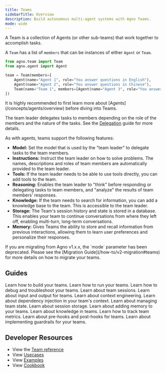 ```yaml
---
title: Teams
sidebarTitle: Overview
description: Build autonomous multi-agent systems with Agno Teams.
mode: wide
---
```


A Team is a collection of Agents (or other sub-teams) that work together to accomplish tasks.

A `Team` has a list of `members` that can be instances of either `Agent` or `Team`.

```python
from agno.team import Team
from agno.agent import Agent

team = Team(members=[
    Agent(name="Agent 1", role="You answer questions in English"),
    Agent(name="Agent 2", role="You answer questions in Chinese"),
    Team(name="Team 1", members=[Agent(name="Agent 3", role="You answer questions in French")], role="You coordinate the team members to answer questions in French"),
])
```

<Note>
It is highly recommended to first learn more about [Agents](/concepts/agents/overview) before diving into Teams.
</Note>

The team leader delegates tasks to members depending on the role of the members and the nature of the tasks.  See the [Delegation](/concepts/teams/delegation) guide for more details.

As with agents, teams support the following features:

- **Model:** Set the model that is used by the "team leader" to delegate tasks to the team members.
- **Instructions:** Instruct the team leader on how to solve problems. The names, descriptions and roles of team members are automatically provided to the team leader.
- **Tools:** If the team leader needs to be able to use tools directly, you can add tools to the team.
- **Reasoning:** Enables the team leader to "think" before responding or delegating tasks to team members, and "analyze" the results of team members' responses.
- **Knowledge:** If the team needs to search for information, you can add a knowledge base to the team. This is accessible to the team leader.
- **Storage:** The Team's session history and state is stored in a database. This enables your team to continue conversations from where they left off, enabling multi-turn, long-term conversations.
- **Memory:** Gives Teams the ability to store and recall information from previous interactions, allowing them to learn user preferences and personalize their responses.

<Note>
If you are migrating from Agno v1.x.x, the `mode` parameter has been deprecated. Please see the [Migration Guide](/how-to/v2-migration#teams) for more details on how to migrate your teams.
</Note>

## Guides

<CardGroup cols={3}>
  <Card
    title="Building Teams"
    icon="wrench"
    iconType="duotone"
    href="/concepts/teams/building-teams"
  >
    Learn how to build your teams.
  </Card>
  <Card
    title="Running your Team"
    icon="user-robot"
    iconType="duotone"
    href="/concepts/teams/running-teams"
  >
    Learn how to run your teams.
  </Card>
  <Card
    title="Debugging Teams"
    icon="bug"
    iconType="duotone"
    href="/concepts/teams/debugging-teams"
  >
    Learn how to debug and troubleshoot your teams.
  </Card>
  <Card
    title="Team Sessions"
    icon="comments"
    iconType="duotone"
    href="/concepts/teams/sessions"
  >
    Learn about team sessions.
  </Card>
  <Card
    title="Input & Output"
    icon="fire"
    iconType="duotone"
    href="/concepts/teams/input-output"
  >
    Learn about input and output for teams.
  </Card>
  <Card
    title="Context Engineering"
    icon="file-lines"
    iconType="duotone"
    href="/concepts/teams/context"
  >
    Learn about context engineering.
  </Card>
  <Card
    title="Dependencies"
    icon="brackets-curly"
    iconType="duotone"
    href="/concepts/teams/dependencies"
  >
    Learn about dependency injection in your team's context.
  </Card>
  <Card
    title="Team State"
    icon="crystal-ball"
    iconType="duotone"
    href="/concepts/teams/state"
  >
    Learn about managing team state.
  </Card>
  <Card
    title="Team Storage"
    icon="database"
    iconType="duotone"
    href="/concepts/teams/storage"
  >
    Learn about session storage.
  </Card>
  <Card
    title="Memory"
    icon="head-side-brain"
    iconType="duotone"
    href="/concepts/teams/memory"
  >
    Learn about adding memory to your teams.
  </Card>
  <Card
    title="Knowledge"
    icon="books"
    iconType="duotone"
    href="/concepts/teams/knowledge"
  >
    Learn about knowledge in teams.
  </Card>
  <Card
    title="Team Metrics"
    icon="chart-line"
    iconType="duotone"
    href="/concepts/teams/metrics"
  >
    Learn how to track team metrics.
  </Card>
  <Card
    title="Pre-hooks & Post-hooks"
    icon="link"
    iconType="duotone"
    href="/concepts/teams/pre-hooks-and-post-hooks"
  >
    Learn about pre-hooks and post-hooks for teams.
  </Card>
  <Card
    title="Guardrails"
    icon="shield-check"
    iconType="duotone"
    href="/concepts/teams/guardrails"
  >
    Learn about implementing guardrails for your teams.
  </Card>
</CardGroup>

## Developer Resources

- View the [Team reference](/reference/teams/team)
- View [Usecases](/examples/use-cases/teams/)
- View [Examples](/examples/concepts/teams/)
- View [Cookbook](https://github.com/agno-agi/agno/tree/main/cookbook/teams/README.md)
